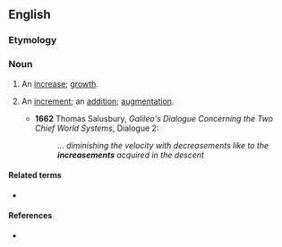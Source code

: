 ==English==

===Etymology===
{{suffix|en|increase|ment}}

===Noun===
{{en-noun|~}}

# {{lb|en|rare}} An [[increase]]; [[growth]].
# {{lb|en|rare}} An [[increment]]; an [[addition]]; [[augmentation]].
#* '''1662''' Thomas Salusbury, ''Galileo's Dialogue Concerning the Two Chief World Systems'', Dialogue 2:
#*: ''... diminishing the velocity with decreasements like to the '''increasements''' acquired in the descent''

====Related terms====
* {{l|en|decreasement}}

====References====
* {{R:OED2}}